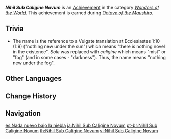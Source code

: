 {{Achievement Infobox
|id           = 81168
|order id     = 1154
|category     = Wonders of the World
|description  = Seems like you're back to square one...
|requirements = Earned during ''[[Octave of the Maushiro]].''
|primogems    = 5
|tracking     = 
|hidden       = 1
|topic        = 
|type         = Quest
|quest        = Through the Mists
}}
'''''Nihil Sub Caligine Novum''''' is an [[Achievement]] in the category ''[[Wonders of the World]]''. This achievement is earned during ''[[Octave of the Maushiro]].''

==Trivia==
*The name is the reference to a Vulgate translation at Ecclesiastes 1:10 (1:9) ''{{Wt|nihil sub sole novum|3=Latin}}'' ("nothing new under the sun") which means "there is nothing novel in the existence". ''Sole'' was replaced with ''caligine'' which means "mist" or "fog" (and in some cases - "darkness"). Thus, the name means "nothing new under the fog".
<!--
==Video Guides==
{{EVT
|video1   = 
|caption1 = 
}}
-->

==Other Languages==
{{Other Languages
|en      = Nihil Sub Caligine Novum
|en_lang = la
|en_tl   = Nothing New Under the Fog
|zhs     = Nihil Sub Caligine Novum
|zht     = Nihil Sub Caligine Novum
|ja      = Nihil Sub Caligine Novum
|ko      = Nihil Sub Caligine Novum
|es      = Nada nuevo bajo la niebla
|es_tl   = Nothing New Under the Fog
|fr      = Nihil Sub Caligine Novum
|ru      = Nihil Sub Caligine Novum
|th      = Nihil Sub Caligine Novum
|vi      = Nihil Sub Caligine Novum
|de      = Nihil Sub Caligine Novum
|id      = Nihil Sub Caligine Novum
|pt      = Nihil Sub Caligine Novum
|tr      = Nihil Sub Caligine Novum
|it      = Nihil sub caligine novum
}}

==Change History==
{{Change History|2.2}}
<!--
==References==
{{Reflist}}
-->
==Navigation==
{{Achievement Navbox|Wonders of the World|Quest}}

[[es:Nada nuevo bajo la niebla]]
[[ja:Nihil Sub Caligine Novum]]
[[pt-br:Nihil Sub Caligine Novum]]
[[th:Nihil Sub Caligine Novum]]
[[vi:Nihil Sub Caligine Novum]]